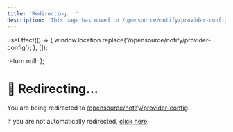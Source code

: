 ```yaml
---
title: 'Redirecting...'
description: 'This page has moved to /opensource/notify/provider-config'
---
```



  useEffect(() => {
    window.location.replace('/opensource/notify/provider-config');
  }, []);
  
  return null;
};

<RedirectComponent />

# 🔄 Redirecting...

You are being redirected to [/opensource/notify/provider-config](/opensource/notify/provider-config).

If you are not automatically redirected, [click here](/opensource/notify/provider-config).

<script dangerouslySetInnerHTML={{
  __html: `
    setTimeout(function() {
      if (typeof window !== 'undefined') {
        window.location.href = '/opensource/notify/provider-config';
      }
    }, 100);
  `
}} />